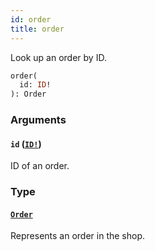 ```yaml
---
id: order
title: order
---
```


Look up an order by ID.

```graphql
order(
  id: ID!
): Order

```

### Arguments

#### `id` ([`ID!`](../../../developer/api-reference/scalars/id))

ID of an order.

### Type

#### [`Order`](../../../developer/api-reference/objects/order)

Represents an order in the shop.
